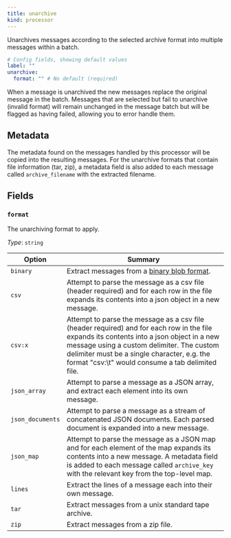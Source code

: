 ```yaml
---
title: unarchive
kind: processor
---
```


Unarchives messages according to the selected archive format into multiple messages within a batch.

```yml
# Config fields, showing default values
label: ""
unarchive:
  format: "" # No default (required)
```

When a message is unarchived the new messages replace the original message in the batch. Messages that are selected but fail to unarchive (invalid format) will remain unchanged in the message batch but will be flagged as having failed, allowing you to error handle them.

## Metadata

The metadata found on the messages handled by this processor will be copied into the resulting messages. For the unarchive formats that contain file information (tar, zip), a metadata field is also added to each message called `archive_filename` with the extracted filename.


## Fields

### `format`

The unarchiving format to apply.


*Type*: `string`



| Option | Summary |
| ------ | ------- |
| `binary` | Extract messages from a [binary blob format](https://github.com/redpanda-data/benthos/blob/main/internal/message/message.go#L96). |
| `csv` | Attempt to parse the message as a csv file (header required) and for each row in the file expands its contents into a json object in a new message. |
| `csv:x` | Attempt to parse the message as a csv file (header required) and for each row in the file expands its contents into a json object in a new message using a custom delimiter. The custom delimiter must be a single character, e.g. the format "csv:\t" would consume a tab delimited file. |
| `json_array` | Attempt to parse a message as a JSON array, and extract each element into its own message. |
| `json_documents` | Attempt to parse a message as a stream of concatenated JSON documents. Each parsed document is expanded into a new message. |
| `json_map` | Attempt to parse the message as a JSON map and for each element of the map expands its contents into a new message. A metadata field is added to each message called `archive_key` with the relevant key from the top-level map. |
| `lines` | Extract the lines of a message each into their own message. |
| `tar` | Extract messages from a unix standard tape archive. |
| `zip` | Extract messages from a zip file. |



